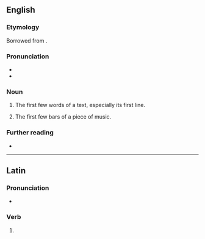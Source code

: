 ==English==

===Etymology===
{{PIE root|en|keh₂p}}
Borrowed from {{bor|en|la|incipit||it begins}}.

===Pronunciation===
* {{IPA|en|/ˈɪnsɪpɪt/}}
* {{audio|en|LL-Q1860 (eng)-I learned some phrases-incipit.wav|Audio (UK)}}

===Noun===
{{en-noun}}

# The first few words of a text, especially its first line.
# {{lb|en|music}} The first few bars of a piece of music.

===Further reading===
* {{pedia}}

----

==Latin==

===Pronunciation===
* {{la-IPA}}

===Verb===
{{la-verb-form|incipit}}

# {{inflection of|la|incipiō||3|s|pres|actv|indc}}
